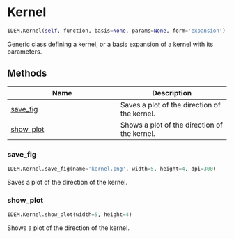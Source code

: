 # Kernel { #jax_idem.IDEM.Kernel }

```python
IDEM.Kernel(self, function, basis=None, params=None, form='expansion')
```

Generic class defining a kernel, or a basis expansion of a kernel with
its parameters.

## Methods

| Name | Description |
| --- | --- |
| [save_fig](#jax_idem.IDEM.Kernel.save_fig) | Saves a plot of the direction of the kernel. |
| [show_plot](#jax_idem.IDEM.Kernel.show_plot) | Shows a plot of the direction of the kernel. |

### save_fig { #jax_idem.IDEM.Kernel.save_fig }

```python
IDEM.Kernel.save_fig(name='kernel.png', width=5, height=4, dpi=300)
```

Saves a plot of the direction of the kernel.

### show_plot { #jax_idem.IDEM.Kernel.show_plot }

```python
IDEM.Kernel.show_plot(width=5, height=4)
```

Shows a plot of the direction of the kernel.